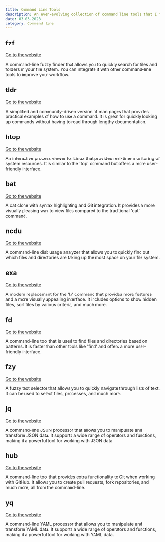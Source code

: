 ```yaml
---
title: Command Line Tools
description: An ever-evolving collection of command line tools that I find useful or just fun to play with.
date: 03.03.2023
category: Command line
---
```


## fzf
[Go to the website](https://github.com/junegunn/fzf)

A command-line fuzzy finder that allows you to quickly search for files and folders in your file system. You can integrate it with other command-line tools to improve your workflow.



## tldr
[Go to the website](https://tldr.sh/)

A simplified and community-driven version of man pages that provides practical examples of how to use a command. It is great for quickly looking up commands without having to read through lengthy documentation.


## htop
[Go to the website](https://htop.dev/)

An interactive process viewer for Linux that provides real-time monitoring of system resources. It is similar to the 'top' command but offers a more user-friendly interface.


## bat
[Go to the website](https://github.com/sharkdp/bat)

A cat clone with syntax highlighting and Git integration. It provides a more visually pleasing way to view files compared to the traditional 'cat' command.


## ncdu
[Go to the website](https://dev.yorhel.nl/ncdu)

A command-line disk usage analyzer that allows you to quickly find out which files and directories are taking up the most space on your file system.


## exa
[Go to the website](https://the.exa.website/)

A modern replacement for the 'ls' command that provides more features and a more visually appealing interface. It includes options to show hidden files, sort files by various criteria, and much more.


## fd
[Go to the website](https://github.com/sharkdp/fd)

A command-line tool that is used to find files and directories based on patterns. It is faster than other tools like 'find' and offers a more user-friendly interface.



## fzy
[Go to the website](https://github.com/jhawthorn/fzy)

A fuzzy text selector that allows you to quickly navigate through lists of text. It can be used to select files, processes, and much more.


## jq
[Go to the website](https://stedolan.github.io/jq/)

A command-line JSON processor that allows you to manipulate and transform JSON data. It supports a wide range of operators and functions, making it a powerful tool for working with JSON data


## hub
[Go to the website](https://hub.github.com/)

A command-line tool that provides extra functionality to Git when working with GitHub. It allows you to create pull requests, fork repositories, and much more, all from the command-line.


## yq
[Go to the website](https://github.com/mikefarah/yq)

A command-line YAML processor that allows you to manipulate and transform YAML data. It supports a wide range of operators and functions, making it a powerful tool for working with YAML data.